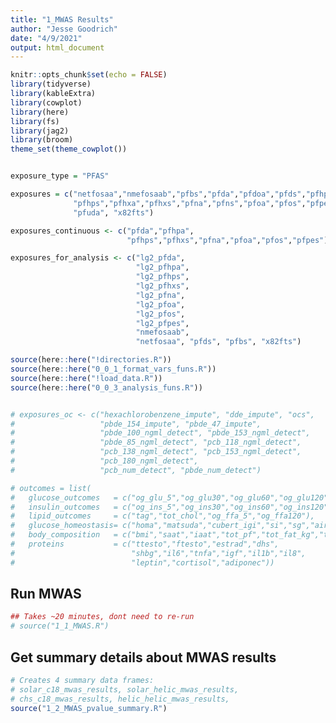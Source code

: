 ```yaml
---
title: "1_MWAS Results"
author: "Jesse Goodrich"
date: "4/9/2021"
output: html_document
---
```



```r
knitr::opts_chunk$set(echo = FALSE)
library(tidyverse)
library(kableExtra)
library(cowplot)
library(here)
library(fs)
library(jag2)
library(broom)
theme_set(theme_cowplot())


exposure_type = "PFAS"

exposures = c("netfosaa","nmefosaab","pfbs","pfda","pfdoa","pfds","pfhpa",
              "pfhps","pfhxa","pfhxs","pfna","pfns","pfoa","pfos","pfpes",
              "pfuda", "x82fts")

exposures_continuous <- c("pfda","pfhpa",
                          "pfhps","pfhxs","pfna","pfoa","pfos","pfpes")

exposures_for_analysis <- c("lg2_pfda",
                            "lg2_pfhpa",
                            "lg2_pfhps",
                            "lg2_pfhxs",
                            "lg2_pfna",
                            "lg2_pfoa",
                            "lg2_pfos",
                            "lg2_pfpes",
                            "nmefosaab",
                            "netfosaa", "pfds", "pfbs", "x82fts") 

source(here::here("!directories.R"))
source(here::here("0_0_1_format_vars_funs.R"))
source(here::here("!load_data.R"))
source(here::here("0_0_3_analysis_funs.R"))


# exposures_oc <- c("hexachlorobenzene_impute", "dde_impute", "ocs",
#                   "pbde_154_impute", "pbde_47_impute",
#                   "pbde_100_ngml_detect", "pbde_153_ngml_detect", 
#                   "pbde_85_ngml_detect", "pcb_118_ngml_detect", 
#                   "pcb_138_ngml_detect", "pcb_153_ngml_detect", 
#                   "pcb_180_ngml_detect",
#                   "pcb_num_detect", "pbde_num_detect")

# outcomes = list(
#   glucose_outcomes   = c("og_glu_5","og_glu30","og_glu60","og_glu120","guac"),
#   insulin_outcomes   = c("og_ins_5","og_ins30","og_ins60","og_ins120","iuac","a1c"),
#   lipid_outcomes     = c("tag","tot_chol","og_ffa_5","og_ffa120"),
#   glucose_homeostasis= c("homa","matsuda","cubert_igi","si","sg","air","di"),
#   body_composition   = c("bmi","saat","iaat","tot_pf","tot_fat_kg","tot_lm_kg"),
#   proteins           = c("ttesto","ftesto","estrad","dhs",
#                          "shbg","il6","tnfa","igf","il1b","il8",
#                          "leptin","cortisol","adiponec"))
```


## Run MWAS
```r
## Takes ~20 minutes, dont need to re-run
# source("1_1_MWAS.R")
```



## Get summary details about MWAS results
```r
# Creates 4 summary data frames: 
# solar_c18_mwas_results, solar_helic_mwas_results, 
# chs_c18_mwas_results, helic_helic_mwas_results, 
source("1_2_MWAS_pvalue_summary.R")



```


